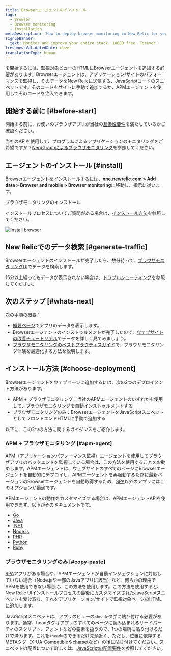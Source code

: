 ```yaml
---
title: Browserエージェントのインストール
tags:
  - Browser
  - Browser monitoring
  - Installation
metaDescription: 'How to deploy browser monitoring in New Relic for your apps, including UI, copy/paste, and API options.'
signupBanner:
  text: Monitor and improve your entire stack. 100GB free. Forever.
freshnessValidatedDate: never
translationType: human
---
```



<InlinePopover type="browser"/>を開始するには、監視対象ビューのHTMLにBrowserエージェントを追加する必要があります。Browserエージェントは、アプリケーション/サイトのパフォーマンスを監視し、そのデータをNew Relicに送信する、JavaScriptコードのスニペットです。そのコードをサイトに手動で追加するか、APMエージェントを使用してそのコードを注入できます。

## 開始する前に [#before-start]

開始する前に、お使いのブラウザアプリが当社の[互換性要件](/docs/browser/new-relic-browser/getting-started/compatibility-requirements-browser-monitoring)を満たしているかご確認ください。

当社のAPIを使用して、プログラムによるアプリケーションのモニタリングをご希望ですか？[NerdGraphによるブラウザモニタリング](/docs/apis/nerdgraph/examples/browser-monitoring-config-nerdgraph)を参照してください。

## エージェントのインストール [#install]

Browserエージェントをインストールするには、**[one.newrelic.com](https://one.newrelic.com) > Add data > Browser and mobile > Browser monitoring**に移動し、指示に従います。

<ButtonGroup>
  <ButtonLink
    role="button"
    to="https://onenr.io/0MRNpYqNqQn"
    variant="primary"
  >
    ブラウザモニタリングのインストール
  </ButtonLink>
</ButtonGroup>

インストールプロセスについてご質問がある場合は、[インストール方法](#choose-deployment)を参照してください。

<img
  title="Install browser"
  alt="Install browser"
  src={browserInstallBrowser}
/>

## New Relicでのデータ検索 [#generate-traffic]

Browserエージェントのインストールが完了したら、数分待って、[ブラウザモニタリングUI](/docs/browser/browser-monitoring/getting-started/browser-summary-page)でデータを検索します。

15分以上経ってもデータが表示されない場合は、[トラブルシューティング](/docs/browser/browser-monitoring/troubleshooting/troubleshoot-your-browser-monitoring-installation/)を参照してください。

## 次のステップ [#whats-next]

次の手順の概要：

* [概要ページ](/docs/browser/browser-monitoring/getting-started/browser-summary-page)でアプリのデータを表示します。
* Browserエージェントのインストゥルメントが完了したので、[ウェブサイトの改善チュートリアル](/docs/journey-performance/guide-to-monitoring-core-web-vitals)でデータを詳しく見てみましょう。
* [ブラウザモニタリングのベストプラクティスガイド](/docs/new-relic-solutions/best-practices-guides/full-stack-observability/browser-monitoring-best-practices-guide)で、ブラウザモニタリング体験を最適化する方法を説明します。

## インストール方法 [#choose-deployment]

Browserエージェントをウェブページに追加するには、次の2つのデプロイメント方法があります。

* APM + ブラウザモニタリング：当社のAPMエージェントのいずれかを使用して、ブラウザモニタリングを自動インストゥルメントする
* ブラウザモニタリングのみ：BrowserエージェントをJavaScriptスニペットとしてフロントエンドHTMLに手動で追加する

以下に、この2つの方法に関するガイダンスをご紹介します。

### APM + ブラウザモニタリング [#apm-agent]

APM（アプリケーションパフォーマンス監視）エージェントを使用してブラウザアプリのバックエンドを監視している場合は、この方法を使用することをお勧めします。APMエージェントは、ウェブサイトのすべてのページにBrowserエージェントを自動的にデプロイし、APMエージェントを再起動するたびに最新バージョンのBrowserエージェントを自動取得するため、[SPA](/docs/browser/single-page-app-monitoring/get-started/introduction-single-page-app-monitoring)以外のアプリにはこのオプションが最適です。

APMエージェントの動作をカスタマイズする場合は、APMエージェントAPIを使用できます。以下がそのドキュメントです。

* [Go](/docs/agents/go-agent/features/install-new-relic-browser-go-apps)
* [Java](/docs/agents/java-agent/instrumentation/page-load-timing-java)
* [.NET](/docs/agents/net-agent/features/page-load-timing-net)
* [Node.js](/docs/agents/nodejs-agent/supported-features/page-load-timing-nodejs)
* [PHP](/docs/agents/php-agent/features/page-load-timing-php)
* [Python](/docs/agents/python-agent/supported-features/page-load-timing-python)
* [Ruby](/docs/agents/ruby-agent/features/page-load-timing-ruby)

### ブラウザモニタリングのみ [#copy-paste]

[SPA](/docs/browser/single-page-app-monitoring/get-started/introduction-single-page-app-monitoring)アプリがある場合や、APMエージェントが自動インジェクションに対応していない場合（Node.jsや一部のJavaアプリに該当）など、何らかの理由でAPMを使用できない場合に、この方法を使用します。この方法を使用すると、New Relic UIインストールプロセスの最後にカスタマイズされたJavaScriptスニペットを受け取り、それをアプリケーション/サイトで監視対象ページのHTMLに追加します。

JavaScriptスニペットは、アプリのビューの`<head>`タグに貼り付ける必要があります。通常、headタグはアプリのすべてのページに読み込まれるサードパーティのスクリプト、フォントなどの要素を扱うので、1つの場所に貼り付けるだけで済みます。これを`<head>`のできるだけ先頭近く、ただし、位置に依存するMETAタグ（X-UA-Compatibleやcharsetなど）の後に貼り付けてください。スニペットの配置について詳しくは、[JavaScriptの配置要件](/docs/browser/new-relic-browser/page-load-timing-resources/instrumentation-browser-monitoring#javascript-placement)を参照してください。

<InstallFeedback/>